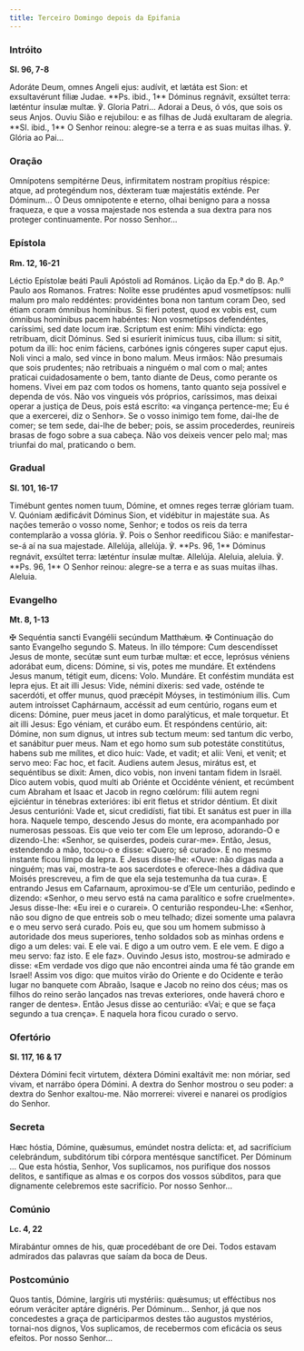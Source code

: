 ```yaml
---
title: Terceiro Domingo depois da Epifania
---
```


### Intróito

**Sl. 96, 7-8**

<div class="side-by-side not-content">
  <span>
    Adoráte Deum, omnes Angeli ejus: audívit, et lætáta est Sion: et exsultavérunt fíliæ Judae.
    **Ps. ibid., 1** Dóminus regnávit, exsúltet terra: læténtur ínsulæ multæ. ℣. Gloria Patri...
  </span>
  <span>
    Adorai a Deus, ó vós, que sois os seus Anjos. Ouviu Sião e rejubilou: e as filhas de Judá
    exultaram de alegria. **Sl. ibid., 1** O Senhor reinou: alegre-se a terra e as suas muitas
    ilhas. ℣. Glória ao Pai...
  </span>
</div>

### Oração

<div class="side-by-side not-content">
  <span>
    Omnípotens sempitérne Deus, infirmitatem nostram propítius réspice: atque, ad protegéndum nos,
    déxteram tuæ majestátis exténde. Per Dóminum...
  </span>
  <span>
    Ó Deus omnipotente e eterno, olhai benigno para a nossa fraqueza, e que a vossa majestade nos
    estenda a sua dextra para nos proteger continuamente. Por nosso Senhor...
  </span>
</div>

### Epístola

**Rm. 12, 16-21**

<div class="side-by-side not-content">
  <span>Léctio Epístolæ beáti Pauli Apóstoli ad Romános.</span>
  <span>Lição da Ep.ª do B. Ap.º Paulo aos Romanos.</span>
  <span>
    Fratres: Nolíte esse prudéntes apud vosmetípsos: nulli malum pro malo reddéntes: providéntes
    bona non tantum coram Deo, sed étiam coram ómnibus homínibus. Si fíeri potest, quod ex vobis
    est, cum ómnibus homínibus pacem habéntes: Non vosmetípsos defendéntes, caríssimi, sed date
    locum iræ. Scriptum est enim: Mihi vindícta: ego retríbuam, dicit Dóminus. Sed si esuríerit
    inimícus tuus, ciba illum: si sitit, potum da illi: hoc enim fáciens, carbónes ignis cóngeres
    super caput ejus. Noli vinci a malo, sed vince in bono malum.
  </span>
  <span>
    Meus irmãos: Não presumais que sois prudentes; não retribuais a ninguém o mal com o mal; antes
    praticai cuidadosamente o bem, tanto diante de Deus, como perante os homens. Vivei em paz com
    todos os homens, tanto quanto seja possível e dependa de vós. Não vos vingueis vós próprios,
    caríssimos, mas deixai operar a justiça de Deus, pois está escrito: «a vingança pertence-me; Eu
    é que a exercerei, diz o Senhor». Se o vosso inimigo tem fome, dai-lhe de comer; se tem sede,
    dai-lhe de beber; pois, se assim procederdes, reunireis brasas de fogo sobre a sua cabeça. Não
    vos deixeis vencer pelo mal; mas triunfai do mal, praticando o bem.
  </span>
</div>

### Gradual

**Sl. 101, 16-17**

<div class="side-by-side not-content">
  <span>
    Timébunt gentes nomen tuum, Dómine, et omnes reges terræ glóriam tuam. V. Quóniam ædificávit
    Dóminus Sion, et vidébitur in majestáte sua.
  </span>
  <span>
    As nações temerão o vosso nome, Senhor; e todos os reis da terra contemplarão a vossa glória. ℣.
    Pois o Senhor reedificou Sião: e manifestar-se-á aí na sua majestade.
  </span>
  <span>
    Allelúja, allelúja. ℣. **Ps. 96, 1** Dóminus regnávit, exsúltet terra: læténtur ínsulæ multæ.
    Allelúja.
  </span>
  <span>
    Aleluia, aleluia. ℣. **Ps. 96, 1** O Senhor reinou: alegre-se a terra e as suas muitas ilhas.
    Aleluia.
  </span>
</div>

### Evangelho

**Mt. 8, 1-13**

<div class="side-by-side not-content">
  <span>
    <span class="text-red-500">✠</span> Sequéntia sancti Evangélii secúndum Matthǽum.
  </span>
  <span>
    <span class="text-red-500">✠</span> Continuação do santo Evangelho segundo S. Mateus.
  </span>
  <span>
    In illo témpore: Cum descendísset Jesus de monte, secútæ sunt eum turbæ multæ: et ecce, leprósus
    véniens adorábat eum, dicens: Dómine, si vis, potes me mundáre. Et exténdens Jesus manum,
    tétigit eum, dicens: Volo. Mundáre. Et conféstim mundáta est lepra ejus. Et ait illi Jesus:
    Vide, némini díxeris: sed vade, osténde te sacerdóti, et offer munus, quod præcépit Móyses, in
    testimónium illis. Cum autem introísset Caphárnaum, accéssit ad eum centúrio, rogans eum et
    dicens: Dómine, puer meus jacet in domo paralýticus, et male torquetur. Et ait illi Jesus: Ego
    véniam, et curábo eum. Et respóndens centúrio, ait: Dómine, non sum dignus, ut intres sub tectum
    meum: sed tantum dic verbo, et sanábitur puer meus. Nam et ego homo sum sub potestáte
    constitútus, habens sub me mílites, et dico huic: Vade, et vadit; et alii: Veni, et venit; et
    servo meo: Fac hoc, et facit. Audiens autem Jesus, mirátus est, et sequéntibus se dixit: Amen,
    dico vobis, non inveni tantam fidem in Israël. Dico autem vobis, quod multi ab Oriénte et
    Occidénte vénient, et recúmbent cum Abraham et Isaac et Jacob in regno cœlórum: fílii autem
    regni ejiciéntur in ténebras exterióres: ibi erit fletus et stridor déntium. Et dixit Jesus
    centurióni: Vade et, sicut credidísti, fiat tibi. Et sanátus est puer in illa hora.
  </span>
  <span>
    Naquele tempo, descendo Jesus do monte, era acompanhado por numerosas pessoas. Eis que veio ter
    com Ele um leproso, adorando-O e dizendo-Lhe: «Senhor, se quiserdes, podeis curar-me». Então,
    Jesus, estendendo a mão, tocou-o e disse: «Quero; sê curado». E no mesmo instante ficou limpo da
    lepra. E Jesus disse-lhe: «Ouve: não digas nada a ninguém; mas vai, mostra-te aos sacerdotes e
    oferece-lhes a dádiva que Moisés prescreveu, a fim de que ela seja testemunha da tua cura». E
    entrando Jesus em Cafarnaum, aproximou-se d’Ele um centurião, pedindo e dizendo: «Senhor, o meu
    servo está na cama paralítico e sofre cruelmente». Jesus disse-lhe: «Eu irei e o curarei». O
    centurião respondeu-Lhe: «Senhor, não sou digno de que entreis sob o meu telhado; dizei somente
    uma palavra e o meu servo será curado. Pois eu, que sou um homem submisso à autoridade dos meus
    superiores, tenho soldados sob as minhas ordens e digo a um deles: vai. E ele vai. E digo a um
    outro vem. E ele vem. E digo a meu servo: faz isto. E ele faz». Ouvindo Jesus isto, mostrou-se
    admirado e disse: «Em verdade vos digo que não encontrei ainda uma fé tão grande em Israel!
    Assim vos digo: que muitos virão do Oriente e do Ocidente e terão lugar no banquete com Abraão,
    Isaque e Jacob no reino dos céus; mas os filhos do reino serão lançados nas trevas exteriores,
    onde haverá choro e ranger de dentes». Então Jesus disse ao centurião: «Vai; e que se faça
    segundo a tua crença». E naquela hora ficou curado o servo.
  </span>
</div>

### Ofertório

**Sl. 117, 16 & 17**

<div class="side-by-side not-content">
  <span>
    Déxtera Dómini fecit virtutem, déxtera Dómini exaltávit me: non móriar, sed vivam, et narrábo
    ópera Dómini.
  </span>
  <span>
    A dextra do Senhor mostrou o seu poder: a dextra do Senhor exaltou-me. Não morrerei: viverei e
    nanarei os prodígios do Senhor.
  </span>
</div>

### Secreta

<div class="side-by-side not-content">
  <span>
    Hæc hóstia, Dómine, quǽsumus, emúndet nostra delícta: et, ad sacrifícium celebrándum, subditórum
    tibi córpora mentésque sanctíficet. Per Dóminum ...
  </span>
  <span>
    Que esta hóstia, Senhor, Vos suplicamos, nos purifique dos nossos delitos, e santifique as almas
    e os corpos dos vossos súbditos, para que dignamente celebremos este sacrifício. Por nosso
    Senhor...
  </span>
</div>

### Comúnio

**Lc. 4, 22**

<div class="side-by-side not-content">
  <span>Mirabántur omnes de his, quæ procedébant de ore Dei.</span>
  <span>Todos estavam admirados das palavras que saíam da boca de Deus.</span>
</div>

### Postcomúnio

<div class="side-by-side not-content">
  <span>
    Quos tantis, Dómine, largíris uti mystériis: quǽsumus; ut efféctibus nos eórum veráciter aptáre
    dignéris. Per Dóminum...
  </span>
  <span>
    Senhor, já que nos concedestes a graça de participarmos destes tão augustos mystérios,
    tornai-nos dignos, Vos suplicamos, de recebermos com eficácia os seus efeitos. Por nosso
    Senhor...
  </span>
</div>
